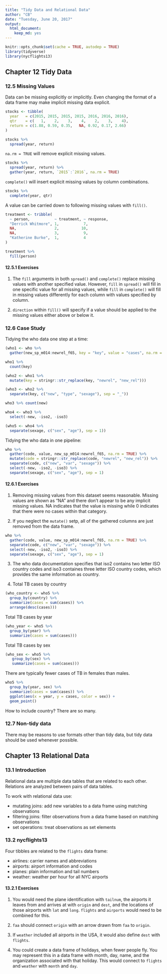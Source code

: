 ```yaml
---
title: "Tidy Data and Relational Data"
author: "CB"
date: "Tuesday, June 20, 2017"
output:
  html_document:
    keep_md: yes
---
```

```r
knitr::opts_chunk$set(cache = TRUE, autodep = TRUE)
library(tidyverse)
library(nycflights13)
```

## Chapter 12 Tidy Data

### 12.5 Missing Values

Data can be missing explicitly or implicitly. Even changing the format of a data frame may make implicit missing data explicit.

```r
stocks <- tibble(
  year   = c(2015, 2015, 2015, 2015, 2016, 2016, 2016),
  qtr    = c(   1,    2,    3,    4,    2,    3,    4),
  return = c(1.88, 0.59, 0.35,   NA, 0.92, 0.17, 2.66)
)

stocks %>% 
  spread(year, return)
```

`na.rm = TRUE` will remove explicit missing values.
```r
stocks %>% 
  spread(year, return) %>% 
  gather(year, return, `2015`:`2016`, na.rm = TRUE)
```

`complete()` will insert explicit missing values by column combinations.
```r
stocks %>% 
  complete(year, qtr)
```

A value can be carried down to following missing values with `fill()`. 
```r
treatment <- tribble(
  ~ person,           ~ treatment, ~ response,
  "Derrick Whitmore", 1,           7,
  NA,                 2,          10, 
  NA,                 3,           9,
  "Katherine Burke",  1,           4
)

treatment %>% 
  fill(person)
```

#### 12.5.1 Exercises

1. The `fill` arguments in both `spread()` and `complete()` replace missing values with another specified value. However, `fill` in `spread()` will fill in one specific value for all missing values, while `fill` in `complete()` will fill in missing values differently for each column with values specified by column. 

2. `direction` within `fill()` will specify if a value should be applied to the missing values either above or below it.

### 12.6 Case Study

Tidying the who data one step at a time:
```r
(who1 <- who %>% 
  gather(new_sp_m014:newrel_f65, key = "key", value = "cases", na.rm = TRUE))

who1 %>% 
  count(key)

(who2 <- who1 %>% 
  mutate(key = stringr::str_replace(key, "newrel", "new_rel")))

(who3 <- who2 %>% 
  separate(key, c("new", "type", "sexage"), sep = "_"))

who3 %>% count(new)

who4 <- who3 %>% 
  select(-new, -iso2, -iso3)

(who5 <- who4 %>% 
  separate(sexage, c("sex", "age"), sep = 1))
```

Tidying the who data in one pipeline:
```r
who %>% 
  gather(code, value, new_sp_m014:newrel_f65, na.rm = TRUE) %>% 
  mutate(code = stringr::str_replace(code, "newrel", "new_rel")) %>% 
  separate(code, c("new", "var", "sexage")) %>% 
  select(-new, -iso2, -iso3) %>% 
  separate(sexage, c("sex", "age"), sep = 1)
```

#### 12.6.1 Exercises

1. Removing missing values from this dataset seems reasonable. Missing values are shown as "NA" and there don't appear to be any implicit missing values. NA indicates that the value is missing while 0 indicates that there were no cases within that category.

2. If you neglect the `mutate()` setp, all of the gathered columns are just removed from the data frame.
```r
who %>% 
  gather(code, value, new_sp_m014:newrel_f65, na.rm = TRUE) %>% 
  separate(code, c("new", "var", "sexage")) %>% 
  select(-new, -iso2, -iso3) %>% 
  separate(sexage, c("sex", "age"), sep = 1)
```

3. The who data documentation specifies that iso2 contains two letter ISO country codes and iso3 containes three letter ISO country codes, which provides the same information as country.

4. Total TB cases by country
```r
(who_country <- who5 %>% 
  group_by(country) %>% 
  summarize(cases = sum(cases)) %>% 
  arrange(desc(cases)))
```

Total TB cases by year
```r
(who_year <- who5 %>% 
  group_by(year) %>% 
  summarize(cases = sum(cases)))
```

Total TB cases by sex
```r
(who_sex <- who5 %>% 
   group_by(sex) %>% 
   summarize(cases = sum(cases)))
```

There are typically fewer cases of TB in females than males.
```r
who5 %>% 
  group_by(year, sex) %>% 
  summarize(cases = sum(cases)) %>% 
  ggplot(aes(x = year, y = cases, color = sex)) + 
  geom_point() 
```

How to include country? There are so many.

### 12.7 Non-tidy data

There may be reasons to use formats other than tidy data, but tidy data should be used whenever possible.

## Chapter 13 Relational Data

### 13.1 Introduction

Relational data are multiple data tables that are related to each other. Relations are analyzed between pairs of data tables.

To work with relational data use:

* mutating joins: add new variables to a data frame using matching observations
* filtering joins: filter observations from a data frame based on matching observations
* set operations: treat observations as set elements

### 13.2 nycflights13

Four tibbles are related to the `flights` data frame:

* airlines: carrier names and abbreviations
* airports: airport information and codes
* planes: plain information and tail numbers
* weather: weather per hour for all NYC airports

#### 13.2.1 Exercises

1. You would need the plane identification with `tailnum`, the airports it leaves from and arrives at with `origin` and `dest`, and the locations of those airports with `lat` and `long`. `flights` and `airports` would need to be combined for this.

2. `faa` should connect `origin` with an arrow drawn from `faa` to `origin`.

3. If `weather` included all airports in the USA, it would also define `dest` with `flights`. 

4. You could create a data frame of holidays, when fewer people fly. You may represent this in a data frame with month, day, name, and the organization associated with that holiday. This would connect to `flights` and `weather` with `month` and `day`.